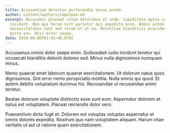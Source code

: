 ```yaml
---
title: Accusantium delectus perferendis minus autem.
author: content/authors/napolean.md
excerpt: Accusamus placeat culpa doloribus et unde. Cupiditate optio consequatur
  incidunt. Rem qui harum sint pariatur qui expedita enim. Nobis autem
  necessitatibus sunt aut rerum et ut ea. Molestiae blanditiis provident fugiat
  porro eos. Nisi error neque.
date: 2019-06-06T01:41:46.070Z
---
```

Accusamus omnis dolor saepe enim. Quibusdam iusto incidunt tenetur qui occaecati blanditiis deleniti dolores sed. Minus nulla dignissimos numquam minus.
 Nemo quaerat amet laborum quaerat exercitationem. Ut dolorum natus quos dignissimos. Sint error nemo perspiciatis mollitia. Nulla omnis qui quod. Et autem debitis voluptatum ducimus hic. Recusandae ut recusandae animi tenetur.
 Beatae dolorum voluptate distinctio esse sunt eum. Aspernatur dolorem et natus est voluptatem. Placeat reiciendis dolor vero.
 Praesentium dicta fugit et. Dolorem est voluptas voluptas aspernatur et omnis dolores expedita. Nostrum quo nam voluptatem aliquam. Harum vitae veritatis ut aut ut ratione quam exercitationem.